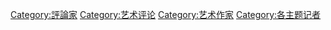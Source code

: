 [[Category:評論家|Category:評論家]]
[[Category:艺术评论|Category:艺术评论]]
[[Category:艺术作家|Category:艺术作家]]
[[Category:各主题记者|Category:各主题记者]]